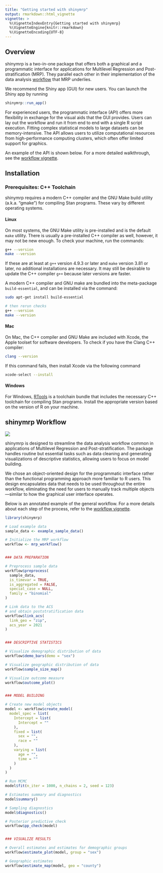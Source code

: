 ```yaml
---
title: "Getting started with shinymrp"
output: rmarkdown::html_vignette
vignette: >
  %\VignetteIndexEntry{Getting started with shinymrp}
  %\VignetteEngine{knitr::rmarkdown}
  %\VignetteEncoding{UTF-8}
---
```


## Overview

shinymrp is a two-in-one package that offers both a graphical and a programmatic interface for applications for Multilevel Regression and Post-stratification (MRP). They parallel each other in their implementation of the data analysis [workflow](https://mrp-interface.github.io/shinymrp/articles/getting-started.html#shinymrp-workflow) that MRP underlies.

We recommend the Shiny app (GUI) for new users. You can launch the Shiny app by running

```r
shinymrp::run_app()
```

For experienced users, the programmatic interface (API) offers more flexibility in exchange for the visual aids that the GUI provides. Users can lay out the workflow and run it from end to end with a single R script execution. Fitting complex statistical models to large datasets can be memory-intensive. The API allows users to utilize computational resources from high-performance computing clusters, which often offer limited support for graphics.

An example of the API is shown below. For a more detailed walkthrough, see the [workflow vignette](https://mrp-interface.github.io/shinymrp/articles/workflow.html).

## Installation

### Prerequisites:  C++ Toolchain

shinymrp requires a modern C++ compiler and the GNU Make build utility (a.k.a. “gmake”) for compiling Stan programs. These vary by different operating systems.


#### Linux

On most systems, the GNU Make utility is pre-installed and is the default `make` utility.
There is usually a pre-installed C++ compiler as well, however, it may not be new enough.
To check your machine, run the commands:

```bash
g++ --version
make --version
```

If these are at least at `g++` version 4.9.3 or later and
`make` version 3.81 or later, no additional installations are
necessary. It may still be desirable to update the C++ compiler `g++` because later versions are faster.

A modern C++ compiler and GNU make are bundled into the meta-package `build-essential`,
and can be installed via the command:

```bash
sudo apt-get install build-essential

# then rerun checks
g++ --version
make --version
```

#### Mac

On Mac, the C++ compiler and GNU Make are included with Xcode, the Apple toolset for software developers.
To check if you have the Clang C++ compiler:

```bash
clang --version
```

If this command fails, then install Xcode via the following command

```bash
xcode-select --install
```


#### Windows

For Windows, [RTools](https://cran.r-project.org/bin/windows/Rtools/) is a toolchain bundle that includes the necessary C++ toolchain for compiling Stan programs. Install the appropriate version based on the version of R on your machine.



## shinymrp Workflow
![](./figures/workflow.png)

shinymrp is designed to streamline the data analysis workflow common in applications of Multilevel Regression and Post-stratification. The package handles routine but essential tasks such as data cleaning and generating visualizations of descriptive statistics, allowing users to focus on model building.

We chose an object-oriented design for the programmatic interface rather than the functional programming approach more familiar to R users. This design encapsulates data that needs to be used throughout the entire workflow, eliminating the need for users to manually track multiple objects—similar to how the graphical user interface operates.

Below is an annotated example of the general workflow. For a more details about each step of the process, refer to the [workflow vignette](https://mrp-interface.github.io/shinymrp/articles/workflow.html).

```r
library(shinymrp)

# Load example data
sample_data <- example_sample_data()

# Initialize the MRP workflow
workflow <- mrp_workflow()


### DATA PREPARATION

# Preprocess sample data
workflow$preprocess(
  sample_data,
  is_timevar = TRUE,
  is_aggregated = FALSE,
  special_case = NULL,
  family = "binomial"
)

# Link data to the ACS
# and obtain poststratification data
workflow$link_acs(
  link_geo = "zip",
  acs_year = 2021
)


### DESCRIPTIVE STATISTICS

# Visualize demographic distribution of data
workflow$demo_bars(demo = "sex")

# Visualize geographic distribution of data
workflow$sample_size_map()

# Visualize outcome measure
workflow$outcome_plot()


### MODEL BUILDING

# Create new model objects
model <- workflow$create_model(
  model_spec = list(
    Intercept = list(
      Intercept = ""
    ),
    fixed = list(
      sex = "",
      race = ""
    ),
    varying = list(
      age = "",
      time = ""
    )
  )
)

# Run MCMC
model$fit(n_iter = 1000, n_chains = 2, seed = 123)

# Estimates summary and diagnostics
model$summary()

# Sampling diagnostics
model$diagnostics()

# Posterior predictive check
workflow$pp_check(model)


### VISUALIZE RESULTS

# Overall estimates and estimates for demographic groups
workflow$estimate_plot(model, group = "sex")

# Geographic estimates
workflow$estimate_map(model, geo = "county")

```
